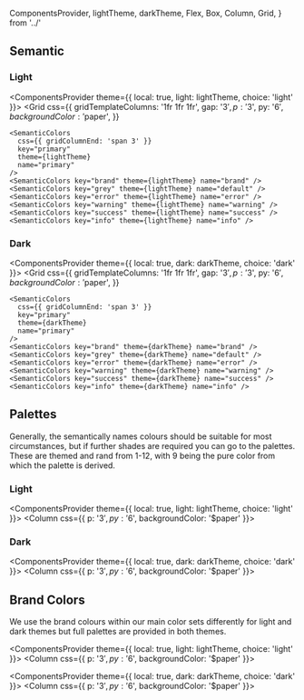   ComponentsProvider,
  lightTheme,
  darkTheme,
  Flex,
  Box,
  Column,
  Grid,
} from '../'

<Meta title="Design System/Colour" />

## Semantic

### Light

<ComponentsProvider theme={{ local: true, light: lightTheme, choice: 'light' }}>
  <Grid
    css={{
      gridTemplateColumns: '1fr 1fr 1fr',
      gap: '$3',
      p: '$3',
      py: '$6',
      backgroundColor: '$paper',
    }}
  >
    <SemanticColors
      css={{ gridColumnEnd: 'span 3' }}
      key="primary"
      theme={lightTheme}
      name="primary"
    />
    <SemanticColors key="brand" theme={lightTheme} name="brand" />
    <SemanticColors key="grey" theme={lightTheme} name="default" />
    <SemanticColors key="error" theme={lightTheme} name="error" />
    <SemanticColors key="warning" theme={lightTheme} name="warning" />
    <SemanticColors key="success" theme={lightTheme} name="success" />
    <SemanticColors key="info" theme={lightTheme} name="info" />
  </Grid>
</ComponentsProvider>

### Dark

<ComponentsProvider theme={{ local: true, dark: darkTheme, choice: 'dark' }}>
  <Grid
    css={{
      gridTemplateColumns: '1fr 1fr 1fr',
      gap: '$3',
      p: '$3',
      py: '$6',
      backgroundColor: '$paper',
    }}
  >
    <SemanticColors
      css={{ gridColumnEnd: 'span 3' }}
      key="primary"
      theme={darkTheme}
      name="primary"
    />
    <SemanticColors key="brand" theme={darkTheme} name="brand" />
    <SemanticColors key="grey" theme={darkTheme} name="default" />
    <SemanticColors key="error" theme={darkTheme} name="error" />
    <SemanticColors key="warning" theme={darkTheme} name="warning" />
    <SemanticColors key="success" theme={darkTheme} name="success" />
    <SemanticColors key="info" theme={darkTheme} name="info" />
  </Grid>
</ComponentsProvider>

## Palettes

Generally, the semantically names colours should be suitable for most circumstances, but if further shades are required you can go to the palettes.
These are themed and rand from 1-12, with 9 being the pure color from which the palette is derived.

### Light

<ComponentsProvider theme={{ local: true, light: lightTheme, choice: 'light' }}>
  <Column css={{ p: '$3', py: '$6', backgroundColor: '$paper' }}>
    <Colors key="primary" theme={lightTheme} name="primary" />
    <Colors key="grey" theme={lightTheme} name="grey" />
    <Colors key="error" theme={lightTheme} name="error" />
    <Colors key="warning" theme={lightTheme} name="warning" />
    <Colors key="success" theme={lightTheme} name="success" />
    <Colors key="info" theme={lightTheme} name="info" />
    <Colors key="transparency" theme={lightTheme} name="transparency" />
  </Column>
</ComponentsProvider>

### Dark

<ComponentsProvider theme={{ local: true, dark: darkTheme, choice: 'dark' }}>
  <Column css={{ p: '$3', py: '$6', backgroundColor: '$paper' }}>
    <Colors key="primary" theme={darkTheme} name="primary" />
    <Colors key="grey" theme={darkTheme} name="grey" />
    <Colors key="error" theme={darkTheme} name="error" />
    <Colors key="warning" theme={darkTheme} name="warning" />
    <Colors key="success" theme={darkTheme} name="success" />
    <Colors key="info" theme={darkTheme} name="info" />
    <Colors key="transparency" theme={darkTheme} name="transparency" />
  </Column>
</ComponentsProvider>

## Brand Colors

We use the brand colours within our main color sets differently for light and dark themes but full palettes are provided in both
themes.

<ComponentsProvider theme={{ local: true, light: lightTheme, choice: 'light' }}>
  <Column css={{ p: '$3', py: '$6', backgroundColor: '$paper' }}>
    <Colors key="brandYellow" theme={lightTheme} name="brandYellow" />
    <Colors key="brandGrey" theme={lightTheme} name="brandGrey" />
  </Column>
</ComponentsProvider>

<ComponentsProvider theme={{ local: true, dark: darkTheme, choice: 'dark' }}>
  <Column css={{ p: '$3', py: '$6', backgroundColor: '$paper' }}>
    <Colors key="brandYellow" theme={darkTheme} name="brandYellow" />
    <Colors key="brandGrey" theme={darkTheme} name="brandGrey" />
  </Column>
</ComponentsProvider>
